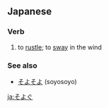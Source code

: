 ==Japanese==

===Verb===
{{ja-verb|h|type=1|hira=そよぐ|kanji=戦|rom=soyogu}}

# to [[rustle]]; to [[sway]] in the wind

===See also===
* [[そよそよ]] (soyosoyo)

[[ja:そよぐ]]